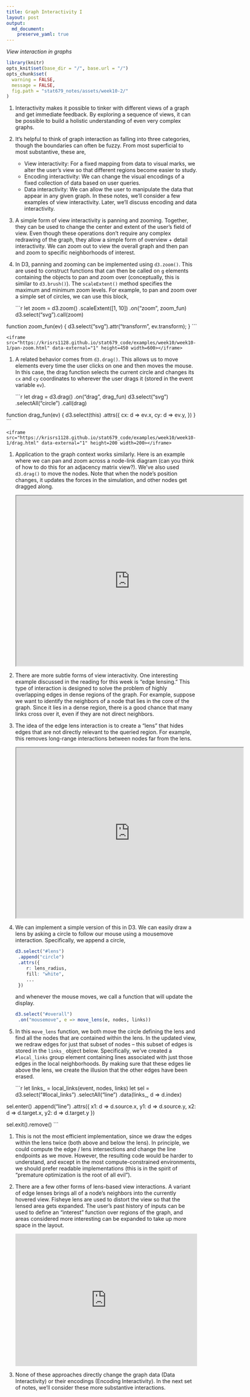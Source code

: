 ```yaml
---
title: Graph Interactivity I
layout: post
output:
  md_document:
    preserve_yaml: true
---
```


_View interaction in graphs_

```r
library(knitr)
opts_knit$set(base_dir = "/", base.url = "/")
opts_chunk$set(
  warning = FALSE,
  message = FALSE,
  fig.path = "stat679_notes/assets/week10-2/"
)
```

1. Interactivity makes it possible to tinker with different views of a graph and
get immediate feedback. By exploring a sequence of views, it can be possible to
build a holistic understanding of even very complex graphs.

1. It’s helpful to think of graph interaction as falling into three categories,
though the boundaries can often be fuzzy. From most superficial to most
substantive, these are,

    * View interactivity: For a fixed mapping from data to visual marks, we alter the user’s view so that different regions become easier to study.
    * Encoding interactivity: We can change the visual encodings of a fixed collection of data based on user queries.
    * Data interactivity: We can allow the user to manipulate the data that appear in any given graph.
	In these notes, we’ll consider a few examples of view interactivity. Later,
	we’ll discuss encoding and data interactivity.

1. A simple form of view interactivity is panning and zooming. Together, they
can be used to change the center and extent of the user’s field of view. Even
though these operations don’t require any complex redrawing of the graph, they
allow a simple form of overview + detail interactivity. We can zoom out to view
the overall graph and then pan and zoom to specific neighborhoods of interest.

1. In D3, panning and zooming can be implemented using
`d3.zoom()`. This are used to construct functions that can then
be called on `g` elements containing the objects to pan and zoom over
(conceptually, this is similar to `d3.brush()`). The `scaleExtent()` method
specifies the maximum and minimum zoom levels. For example, to pan and zoom over
a simple set of circles, we can use this block,

    ```r
let zoom = d3.zoom()
  .scaleExtent([1, 10])
  .on("zoom", zoom_fun)
d3.select("svg").call(zoom)

function zoom_fun(ev) {
  d3.select("svg").attr("transform", ev.transform);
}
    ```

    <iframe src="https://krisrs1128.github.io/stat679_code/examples/week10/week10-1/pan-zoom.html" data-external="1" height=450 width=600></iframe>

1. A related behavior comes from `d3.drag()`. This allows us to move elements
every time the user clicks on one and then moves the mouse. In this case, the
drag function selects the current circle and changes its `cx` and `cy`
coordinates to wherever the user drags it (stored in the event variable `ev`).

    ```r
let drag = d3.drag()
  .on("drag", drag_fun)
d3.select("svg")
  .selectAll("circle")
  .call(drag)

function drag_fun(ev) {
  d3.select(this)
        .attrs({
          cx: d => ev.x,
          cy: d => ev.y,
        })
}
    ```

    <iframe src="https://krisrs1128.github.io/stat679_code/examples/week10/week10-1/drag.html" data-external="1" height=200 width=200></iframe>

1. Application to the graph context works similarly. Here is an example where we
can pan and zoom across a node-link diagram (can you think of how to do this for
an adjacency matrix view?). We've also used `d3.drag()` to move the nodes. Note
that when the node's position changes, it updates the forces in the simulation,
and other nodes get dragged along.

    <iframe src="https://krisrs1128.github.io/stat679_code/examples/week10/week10-2/miserables-zoom.html" data-external="1" height=450 width=600></iframe>

1. There are more subtle forms of view interactivity. One interesting example
discussed in the reading for this week is “edge lensing.” This type of
interaction is designed to solve the problem of highly overlapping edges in
dense regions of the graph. For example, suppose we want to identify the
neighbors of a node that lies in the core of the graph. Since it lies in a dense
region, there is a good chance that many links cross over  it, even if they are
not direct neighbors.


1. The idea of the edge lens interaction is to create a “lens” that hides edges
that are not directly relevant to the queried region. For example, this removes
long-range interactions between nodes far from the lens.

    <iframe src="https://krisrs1128.github.io/stat679_code/examples/week10/week10-2/miserables-lens.html" data-external="1" height=450 width=600></iframe>

1. We can implement a simple version of this in D3. We can easily draw a lens by
asking a circle to follow our mouse using a mousemove interaction. Specifically, we append a circle,

    ```r
d3.select("#lens")
  .append("circle")
  .attrs({
        r: lens_radius,
        fill: "white",
        ...
  })
    ```

    and whenever the mouse moves, we call a function that will update the display.

    ```r
d3.select("#overall")
  .on("mousemove", e => move_lens(e, nodes, links))
    ```

1. In this `move_lens` function, we both move the circle defining the lens and
find all the nodes that are contained within the lens. In the updated view, we
redraw edges for just that subset of nodes -- this subset of edges is stored in
the `links_` object below. Specifically, we've created a `#local_links` group
element containing lines associated with just those edges in the local
neighborhoods. By making sure that these edges lie above the lens, we create the
illusion that the other edges have been erased.

    ```r
let links_ = local_links(event, nodes, links)
let sel = d3.select("#local_links")
  .selectAll("line")
  .data(links_, d => d.index)

sel.enter()
  .append("line")
  .attrs({
        x1: d => d.source.x,
        y1: d => d.source.y,
        x2: d => d.target.x,
        y2: d => d.target.y
  })

sel.exit().remove()
```

1. This is not the most efficient implementation, since we draw the edges within
the lens twice (both above and below the lens). In principle, we could compute
the edge / lens intersections and change the line endpoints as we move. However,
the resulting code would be harder to understand, and except in the most
compute-constrained environments, we should prefer readable implementations
(this is in the spirit of “premature optimization is the root of all evil”).

1. There are a few other forms of lens-based view interactions. A variant of
edge lenses brings all of a node’s neighbors into the currently hovered view.
Fisheye lens are used to distort the view so that the lensed area gets expanded.
The user’s past history of inputs can be used to define an “interest” function
over regions of the graph, and areas considered more interesting can be expanded
to take up more space in the layout.

    <iframe width="100%" height="350" frameborder="0" src="https://observablehq.com/embed/@maliky/force-directed-graph-a-to-z?cells=chart5"></iframe>

1. None of these approaches directly change the graph data (Data Interactivity)
or their encodings (Encoding Interactivity). In the next set of notes, we’ll
consider these more substantive interactions.
